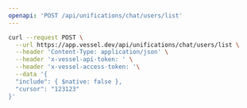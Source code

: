 ```yaml
---
openapi: 'POST /api/unifications/chat/users/list'
---
```


<RequestExample>

```bash Request
curl --request POST \
  --url https://app.vessel.dev/api/unifications/chat/users/list \
  --header 'Content-Type: application/json' \
  --header 'x-vessel-api-token: ' \
  --header 'x-vessel-access-token: '\
  --data '{
  "include": { $native: false },
  "cursor": "123123"
}'
```

</RequestExample>
